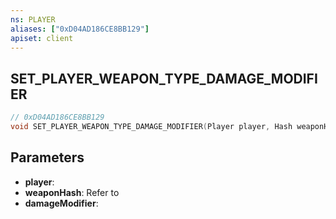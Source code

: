 ```yaml
---
ns: PLAYER
aliases: ["0xD04AD186CE8BB129"]
apiset: client
---
```

## SET_PLAYER_WEAPON_TYPE_DAMAGE_MODIFIER

```c
// 0xD04AD186CE8BB129
void SET_PLAYER_WEAPON_TYPE_DAMAGE_MODIFIER(Player player, Hash weaponHash, float damageModifier);
```


## Parameters
* **player**:
* **weaponHash**: Refer to <EmbeddedEnum name="eWeaponHash" />
* **damageModifier**:
